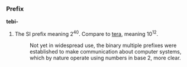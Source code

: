 ===Prefix===
'''tebi-'''

#The SI prefix meaning 2<sup>40</sup>. Compare to [[tera]], meaning 10<sup>12</sup>.
#:Not yet in widespread use, the binary multiple prefixes were established to make communication about computer systems, which by nature operate using numbers in base 2, more clear.